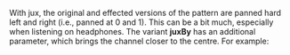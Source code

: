 With jux, the original and effected versions of the pattern are panned hard left and right (i.e., panned at 0 and 1). This can be a bit much, especially when listening on headphones. The variant '''juxBy''' has an additional parameter, which brings the channel closer to the centre. For example: